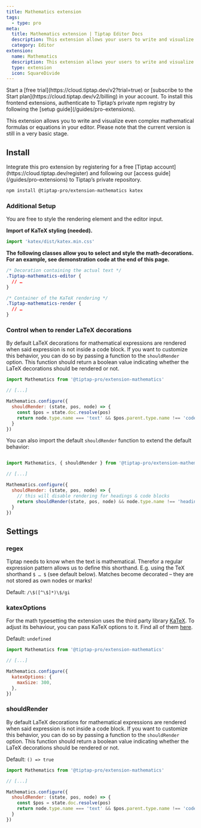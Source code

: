 ```yaml
---
title: Mathematics extension
tags:
  - type: pro
meta:
  title: Mathematics extension | Tiptap Editor Docs
  description: This extension allows your users to write and visualize mathematical formulas via LaTeX. Learn how to set it up in the docs!
  category: Editor
extension:
  name: Mathematics
  description: This extension allows your users to write and visualize mathematical formulas via LaTeX.
  type: extension
  icon: SquareDivide
---
```



<Requirements>
    <RequirementItem label="1. Activate trial or subscribe">
        Start a [free trial](https://cloud.tiptap.dev/v2?trial=true) or [subscribe to the Start plan](https://cloud.tiptap.dev/v2/billing) in your account.
    </RequirementItem>
    <RequirementItem label="2. Install from private registry">
        To install this frontend extensions, authenticate to Tiptap’s private npm registry by following the [setup guide](/guides/pro-extensions).
    </RequirementItem>
</Requirements>



This extension allows you to write and visualize even complex mathematical formulas or equations in your editor. Please note that the current version is still in a very basic stage.

<CodeDemo isPro path="/Extensions/Mathematics" />

## Install

<Callout title="Set up access to Tiptap's private repository" variant="info">
  Integrate this pro extension by registering for a free [Tiptap
  account](https://cloud.tiptap.dev/register) and following our [access
  guide](/guides/pro-extensions) to Tiptap’s private repository.
</Callout>

```bash
npm install @tiptap-pro/extension-mathematics katex
```

### Additional Setup

You are free to style the rendering element and the editor input.

**Import of KaTeX styling (needed).**

```js
import 'katex/dist/katex.min.css'
```

**The following classes allow you to select and style the math-decorations. For an example, see demonstration code at the end of this page.**

```css
/* Decoration containing the actual text */
.Tiptap-mathematics-editor {
  // …
}

/* Container of the KaTeX rendering */
.Tiptap-mathematics-render {
  // …
}
```

### Control when to render LaTeX decorations

By default LaTeX decorations for mathematical expressions are rendered when said expression is not inside a code block. If you want to customize this behavior, you can do so by passing a function to the `shouldRender` option. This function should return a boolean value indicating whether the LaTeX decorations should be rendered or not.

```js
import Mathematics from '@tiptap-pro/extension-mathematics'

// [...]

Mathematics.configure({
  shouldRender: (state, pos, node) => {
    const $pos = state.doc.resolve(pos)
    return node.type.name === 'text' && $pos.parent.type.name !== 'codeBlock'
  }
})
```

You can also import the default `shouldRender` function to extend the default behavior:

```js

import Mathematics, { shouldRender } from '@tiptap-pro/extension-mathematics'

// [...]

Mathematics.configure({
  shouldRender: (state, pos, node) => {
    // this will disable rendering for headings & code blocks
    return shouldRender(state, pos, node) && node.type.name !== 'heading'
  }
})
```

## Settings

### regex

Tiptap needs to know when the text is mathematical. Therefor a regular expression pattern allows us to define this shorthand. E.g. using the TeX shorthand `$ … $` (see default below). Matches become decorated – they are not stored as own nodes or marks!

Default: `/\$([^\$]*)\$/gi`

### katexOptions

For the math typesetting the extension uses the third party library [KaTeX](https://katex.org). To adjust its behaviour, you can pass KaTeX options to it. Find all of them [here](https://katex.org/docs/options.html).

Default: `undefined`

```js
import Mathematics from '@tiptap-pro/extension-mathematics'

// [...]

Mathematics.configure({
  katexOptions: {
    maxSize: 300,
  },
})
```
### shouldRender

By default LaTeX decorations for mathematical expressions are rendered when said expression is not inside a code block. If you want to customize this behavior, you can do so by passing a function to the `shouldRender` option. This function should return a boolean value indicating whether the LaTeX decorations should be rendered or not.

Default: `() => true`

```js
import Mathematics from '@tiptap-pro/extension-mathematics'

// [...]

Mathematics.configure({
  shouldRender: (state, pos, node) => {
    const $pos = state.doc.resolve(pos)
    return node.type.name === 'text' && $pos.parent.type.name !== 'codeBlock'
  }
})
```